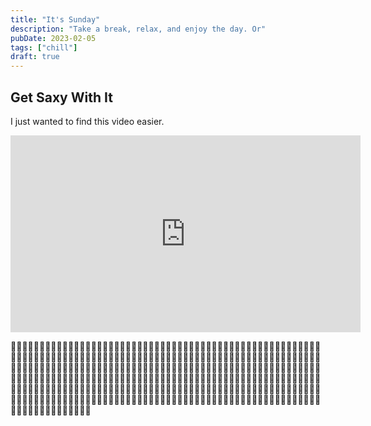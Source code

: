 ```yaml
---
title: "It's Sunday"
description: "Take a break, relax, and enjoy the day. Or"
pubDate: 2023-02-05
tags: ["chill"]
draft: true
---
```


## Get Saxy With It

I just wanted to find this video easier.

<iframe class="m-auto" width="560" height="315" src="https://www.youtube.com/embed/G1IbRujko-A" title="YouTube video player" frameborder="0" allow="accelerometer; autoplay; clipboard-write; encrypted-media; gyroscope; picture-in-picture; web-share" allowfullscreen></iframe>

🧙‍♂️🎷🧙‍♂️🎷🧙‍♂️🎷🧙‍♂️🎷🧙‍♂️🎷🧙‍♂️🎷🧙‍♂️🎷🧙‍♂️🎷🧙‍♂️🎷🧙‍♂️🎷🧙‍♂️🎷🧙‍♂️🎷🧙‍♂️🎷🧙‍♂️🎷🧙‍♂️🎷🧙‍♂️🎷🧙‍♂️🎷🧙‍♂️🎷🧙‍♂️🎷🧙‍♂️🎷🧙‍♂️🎷🧙‍♂️🎷🧙‍♂️🎷🧙‍♂️🎷🧙‍♂️🎷🧙‍♂️🎷🧙‍♂️🎷🧙‍♂️🎷🧙‍♂️🎷🧙‍♂️🎷🧙‍♂️🎷🧙‍♂️🎷🧙‍♂️🎷🧙‍♂️🎷🧙‍♂️🎷🧙‍♂️🎷🧙‍♂️🎷🧙‍♂️🎷🧙‍♂️🎷🧙‍♂️🎷🧙‍♂️🎷🧙‍♂️🎷🧙‍♂️🎷🧙‍♂️🎷🧙‍♂️🎷🧙‍♂️🎷🧙‍♂️🎷🧙‍♂️🎷🧙‍♂️🎷🧙‍♂️🎷🧙‍♂️🎷🧙‍♂️🎷🧙‍♂️🎷🧙‍♂️🎷🧙‍♂️🎷🧙‍♂️🎷🧙‍♂️🎷🧙‍♂️🎷🧙‍♂️🎷🧙‍♂️🎷🧙‍♂️🎷🧙‍♂️🎷🧙‍♂️🎷🧙‍♂️🎷🧙‍♂️🎷🧙‍♂️🎷🧙‍♂️🎷🧙‍♂️🎷🧙‍♂️🎷🧙‍♂️🎷🧙‍♂️🎷🧙‍♂️🎷🧙‍♂️🎷🧙‍♂️🎷🧙‍♂️🎷🧙‍♂️🎷🧙‍♂️🎷🧙‍♂️🎷🧙‍♂️🎷🧙‍♂️🎷🧙‍♂️🎷🧙‍♂️🎷🧙‍♂️🎷🧙‍♂️🎷🧙‍♂️🎷🧙‍♂️🎷🧙‍♂️🎷🧙‍♂️🎷🧙‍♂️🎷🧙‍♂️🎷🧙‍♂️🎷🧙‍♂️🎷🧙‍♂️🎷🧙‍♂️🎷🧙‍♂️🎷🧙‍♂️🎷🧙‍♂️🎷🧙‍♂️🎷🧙‍♂️🎷🧙‍♂️🎷🧙‍♂️🎷🧙‍♂️🎷🧙‍♂️🎷🧙‍♂️🎷🧙‍♂️🎷🧙‍♂️🎷🧙‍♂️🎷🧙‍♂️🎷🧙‍♂️🎷🧙‍♂️🎷🧙‍♂️🎷🧙‍♂️🎷🧙‍♂️

